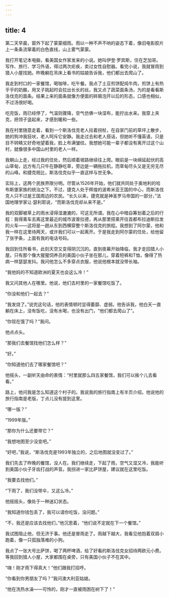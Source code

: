 ```yaml
---
---
---
```

title: 4
---




第二天早晨，窗外下起了蒙蒙细雨。雨以一种不声不响的姿态下着，像旧电影胶片上一条条流窜着的白色直线，山上雾气蒙蒙。

我打开笔记本电脑，看美国女作家发来的小说。她叫伊登·罗宾斯，住在芝加哥。写作、旅行、学习外语，得过两次疟疾，卖过女性自慰器。看完小说，我就冒雨到猎人小屋找她。昨晚躺在吊床上看书的姑娘告诉我，他们都出去爬山了。

我走到村口的一家餐馆，喝咖啡，吃午餐。我点了土豆煎饼配炖牛肉，煎饼上有热乎乎的奶酪，用叉子挑起时会拉出长长的丝。我又点了蔬菜面条汤，为的是看看斯洛伐克的面条。结果上来的面条就像方便面的碎屑泡开以后的形态，口感也相似，不过汤很好喝。

吃完饭，雨已经停了，气温则骤降，空气仿佛一块湿布，能拧出水来。我穿上夹克，把领子竖起来，才感到暖和一些。

我在村里随意走着，看到一个斯洛伐克老人拄着拐杖，在自家门前的草坪上散步，她的狗冲我狂吠，老人呵斥它安静。我走过去和老人搭话，但她听不懂英语，只是目不转睛又好奇地望着我，脸上布满皱纹。我想她可能一辈子都没有离开过这个山村，就像很多中国山村里的老人一样。

我朝山上走，经过我的住处，然后顺着坡路继续往上爬。眼前是一块绵延起伏的高山草甸，远方有几只牛在静静吃草，旁边是一辆拖拉机，而草甸尽头又是无穷无尽的山峰。和捷克相比，斯洛伐克似乎一直这样与世无争。

实际上，这两个民族界限分明。尽管从1526年开始，他们就共同处于奥地利的哈布斯堡家族的统治之下。不过，捷克人处于辉煌的波希米亚王国的中心，而斯洛伐克人只不过是王国周边的农民。“长久以来，捷克就是神圣罗马帝国的一部分，”法国地理学家让·瑟利耶说，“而斯洛伐克却从来不是。”

我的双脚被草上的雨水浸得湿漉漉的，可这无所谓。我在心中暗自筹划着之后的行程：我得乘车去离这里最近的城市波普拉德，再从那里搭乘开往首都布拉迪斯拉发的火车——这将是一趟从东到西横穿整个斯洛伐克的旅程。我想到了阿尔蒙，他和我一样在这里待两天，或许我们可以一起离开。于是我走到阿尔蒙的住处，给他留了张字条，上面有我的电话号码。

我回到住所看书，此刻天空又变得阴沉沉的。直到夜幕开始降临，我才走回猎人小屋。只有那个像大猩猩饲养员的美国小伙子坐在那儿，穿着短裤和T恤，像得了热病一样瑟瑟发抖。我问他怎么不多穿点衣服，他说他根本就没带长袖。

“我他妈的不知道欧洲的夏天也会这么冷！”

我又问其他人在哪里。他说，他们去村里的一家餐馆吃饭了。

“你没和他们一起去？”

“我发烧了。”说完这句话，他的表情顿时显得萎靡、虚弱。他告诉我，他白天一直躺在床上，没有饭吃，没有水喝，也没有出门，“他们都去爬山了”。

“你现在饿了吗？”我问。

他点点头。

“那我们去餐馆找他们怎么样？”

“好。”

“你知道他们去了哪家餐馆吧？”

他摇头，一副听天由命的表情：“村里就那么四五家餐馆，我们可以挨个儿去看看。”

路上，他问我是怎么知道这个村子的。我说我的旅行指南上有半页介绍。他说他的旅行指南是老版，丁点儿没有提到这里。

“哪一版？”

“1999年版。”

“那你为什么还要带它？”

“我想地图至少没变吧。”

“好吧，”我说，“斯洛伐克是1993年独立的，之后地图就没变过了。”

我们先去了昨晚的餐馆，没人在。我们继续走，下起了雨，空气又湿又冷，我能听到美国小伙子牙齿打战的声音。我拐进一家比萨饼屋，建议就在这里吃饭。

“我要去找他们。”

“下雨了，我们没带伞，又这么冷。”

他摇摇头，像处于一种迷幻状态。

“我知道你钱包丢了，我可以请你吃饭，没问题。”

“不，我还是应该去找他们，”他沉思着，“他们说不定就在下一个餐馆。”

我试图阻止他，但无济于事。他还是冒雨走了。雨越下越大，我看见他抱着双肩小跑着，像一只孤独落难的小狗。

我点了一张大号比萨饼，喝了两杯啤酒，给了好看的斯洛伐克女招待两欧元小费。等我回到猎人小屋，大家都围在桌旁，只有美国小伙子不在其中。

“嗨！刚才雨下得真大！”他们跟我打招呼。

“你看到你男朋友了吗？”我问澳大利亚姑娘。

“他在洗热水澡——可怜的，刚才一直被雨困在树下了！”